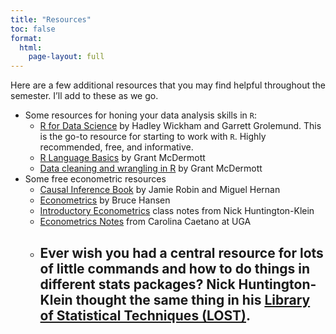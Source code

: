 ```yaml
---
title: "Resources"
toc: false
format:
  html:
    page-layout: full
---
```


Here are a few additional resources that you may find helpful throughout the semester. I'll add to these as we go.

- Some resources for honing your data analysis skills in `R`:
  - [R for Data Science](https://r4ds.had.co.nz/) by Hadley Wickham and Garrett Grolemund. This is the go-to resource for starting to work with `R`. Highly recommended, free, and informative.
  - [R Language Basics](https://raw.githack.com/uo-ec607/lectures/master/04-rlang/04-rlang.html#1) by Grant McDermott
  - [Data cleaning and wrangling in R](https://raw.githack.com/uo-ec607/lectures/master/05-tidyverse/05-tidyverse.html#1) by Grant McDermott
- Some free econometric resources
  - [Causal Inference Book](https://www.hsph.harvard.edu/miguel-hernan/causal-inference-book/) by Jamie Robin and Miguel Hernan
  - [Econometrics](https://www.ssc.wisc.edu/~bhansen/econometrics/) by Bruce Hansen
  - [Introductory Econometrics](https://github.com/NickCH-K/econometrics) class notes from Nick Huntington-Klein
  - [Econometrics Notes](http://www.carolinacaetano.net/) from Carolina Caetano at UGA
  - Ever wish you had a central resource for lots of little commands and how to do things in different stats packages? Nick Huntington-Klein thought the same thing in his [Library of Statistical Techniques (LOST)](https://lost-stats.github.io/).
    - 